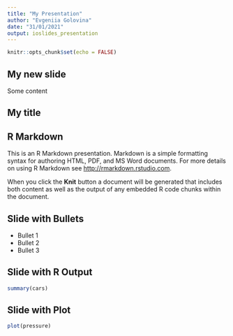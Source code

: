 ```yaml
---
title: "My Presentation"
author: "Evgeniia Golovina"
date: "31/01/2021"
output: ioslides_presentation
---
```


```r
knitr::opts_chunk$set(echo = FALSE)
```

## My new slide
Some content

## My title

## R Markdown

This is an R Markdown presentation. Markdown is a simple formatting syntax for authoring HTML, PDF, and MS Word documents. For more details on using R Markdown see <http://rmarkdown.rstudio.com>.

When you click the **Knit** button a document will be generated that includes both content as well as the output of any embedded R code chunks within the document.

## Slide with Bullets

- Bullet 1
- Bullet 2
- Bullet 3

## Slide with R Output

```r
summary(cars)
```

## Slide with Plot

```r
plot(pressure)
```

